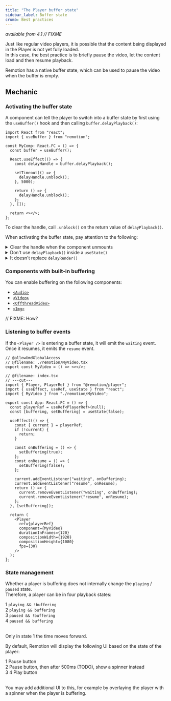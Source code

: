 ```yaml
---
title: "The Player buffer state"
sidebar_label: Buffer state
crumb: Best practices
---
```


_available from 4.1 // FIXME_

Just like regular video players, it is possible that the content being displayed in the Player is not yet fully loaded.  
In this case, the best practice is to briefly pause the video, let the content load and then resume playback.

Remotion has a native buffer state, which can be used to pause the video when the buffer is empty.

## Mechanic

### Activating the buffer state

A component can tell the player to switch into a buffer state by first using the `useBuffer()` hook and then calling `buffer.delayPlayback()`:

```tsx twoslash title="MyComp.tsx"
import React from "react";
import { useBuffer } from "remotion";

const MyComp: React.FC = () => {
  const buffer = useBuffer();

  React.useEffect(() => {
    const delayHandle = buffer.delayPlayback();

    setTimeout(() => {
      delayHandle.unblock();
    }, 5000);

    return () => {
      delayHandle.unblock();
    };
  }, []);

  return <></>;
};
```

To clear the handle, call `.unblock()` on the return value of `delayPlayback()`.

When activating the buffer state, pay attention to the following:

<details>
<summary>Clear the handle when the component unmounts</summary>

Use the cleanup function of <code>useEffect()</code> to clear the handle when your component is unmounted. The user might seek to a different portion of the video which is immediately available.

```tsx twoslash title="❌ Causes problems with React strict mode"
import React, { useState } from "react";
import { useBuffer } from "remotion";

const MyComp: React.FC = () => {
  const buffer = useBuffer();
  const [delayHandle] = useState(() => buffer.delayPlayback()); // 💥

  React.useEffect(() => {
    setTimeout(() => {
      delayHandle.unblock();
    }, 5000);
  }, []);

  return <></>;
};
```

</details>
<details>
<summary>Don't use <code>delayPlayback()</code> inside a <code>useState()</code></summary>

While the following implementation works in production, it fails in React Strict mode, because the `useState()` hook is called twice, which causes the first invocation of the buffer to never be cleared.

```tsx twoslash title="❌ Doesn't clear the buffer handle when seeking to a different portion of a video"
import React, { useState } from "react";
import { useBuffer } from "remotion";

const MyComp: React.FC = () => {
  const buffer = useBuffer();
  const [delayHandle] = useState(() => buffer.delayPlayback()); // 💥

  React.useEffect(() => {
    setTimeout(() => {
      delayHandle.unblock();
    }, 5000);

    return () => {
      delayHandle.unblock();
    };
  }, []);

  return <></>;
};
```

</details>
<details>
<summary>It doesn't replace <code>delayRender()</code></summary>
<a href="/docs/delay-render">delayRender()</a> is a different API which controls when a screenshot is taken during rendering.
</details>

### Components with built-in buffering

You can enable buffering on the following components:

- [`<Audio>`](/docs/audio)
- [`<Video>`](/docs/video)
- [`<OffthreadVideo>`](/docs/offthreadvideo)
- [`<Img>`](/docs/img)

// FIXME: How?

### Listening to buffer events

If the `<Player />` is entering a buffer state, it will emit the `waiting` event.  
Once it resumes, it emits the `resume` event.

```tsx twoslash title="Listening to waiting and resume events"
// @allowUmdGlobalAccess
// @filename: ./remotion/MyVideo.tsx
export const MyVideo = () => <></>;

// @filename: index.tsx
// ---cut---
import { Player, PlayerRef } from "@remotion/player";
import { useEffect, useRef, useState } from "react";
import { MyVideo } from "./remotion/MyVideo";

export const App: React.FC = () => {
  const playerRef = useRef<PlayerRef>(null);
  const [buffering, setBuffering] = useState(false);

  useEffect(() => {
    const { current } = playerRef;
    if (!current) {
      return;
    }

    const onBuffering = () => {
      setBuffering(true);
    };
    const onResume = () => {
      setBuffering(false);
    };

    current.addEventListener("waiting", onBuffering);
    current.addEventListener("resume", onResume);
    return () => {
      current.removeEventListener("waiting", onBuffering);
      current.removeEventListener("resume", onResume);
    };
  }, [setBuffering]);

  return (
    <Player
      ref={playerRef}
      component={MyVideo}
      durationInFrames={120}
      compositionWidth={1920}
      compositionHeight={1080}
      fps={30}
    />
  );
};
```

### State management

Whether a player is buffering does not internally change the `playing` / `paused` state.  
Therefore, a player can be in four playback states:

<Step>1</Step> <code>playing && !buffering</code> <br />
<Step>2</Step> <code>playing && buffering</code> <br />
<Step>3</Step> <code>paused && !buffering</code> <br />
<Step>4</Step> <code>paused && buffering</code> <br />
<br />

Only in state <InlineStep>1</InlineStep> the time moves forward.

By default, Remotion will display the following UI based on the state of the player:

<Step>1</Step> Pause button <br />
<Step>2</Step> Pause button, then after 500ms (TODO), show a spinner instead <br />
<Step>3</Step>
<Step>4</Step> Play button <br />
<br />

You may add additional UI to this, for example by overlaying the player with a spinner when the player is buffering.
